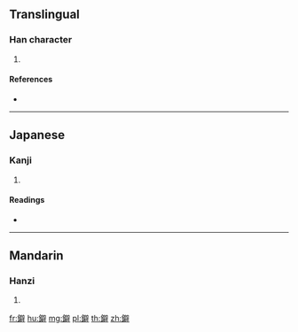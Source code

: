 {{character info/new}}
==Translingual==

===Han character===
{{Han char|rn=167|rad=金|as=13|sn=21|four=|canj=CSRJ}}

# {{defn|Han|sort=金13}}

====References====
* {{Han ref|kx=1323.350|dkj=40942|dj=1823.230|hdz=64266.020|uh=9434|ud=37940}}

----

==Japanese==

===Kanji===
{{ja-kanji|grade=|rs=金13}}

# {{defn|lang=ja|sort=金13}}

====Readings====
* {{ja-readings|on=[[へき]] (heki), [[ひやく]] (hiyaku), [[へい]] (hei), [[べい]] (bei)|kun=[[からすきのみみ]] (karasukinomimi), [[みがく]] (migaku)|nanori=}}

----

==Mandarin==

===Hanzi===
{{cmn-hanzi|pin=[[bì]] ([[bi4]])|wg=pi<sup>4</sup>}}

# {{defn|lang=cmn|sort=金13}}

[[fr:鐴]]
[[hu:鐴]]
[[mg:鐴]]
[[pl:鐴]]
[[th:鐴]]
[[zh:鐴]]